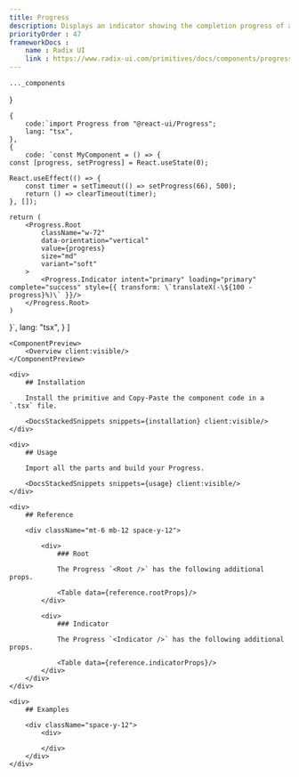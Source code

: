 ```yaml
---
title: Progress
description: Displays an indicator showing the completion progress of a task, typically displayed as a progress bar.
priorityOrder : 47
frameworkDocs : 
    name : Radix UI
    link : https://www.radix-ui.com/primitives/docs/components/progress#api-reference
---
```




    ..._components
}

    {
        code:`import Progress from "@react-ui/Progress";
        lang: "tsx",
    },
    {
        code: `const MyComponent = () => {
    const [progress, setProgress] = React.useState(0);

    React.useEffect(() => {
        const timer = setTimeout(() => setProgress(66), 500);
        return () => clearTimeout(timer);
    }, []);

    return (
        <Progress.Root
            className="w-72"
            data-orientation="vertical"
            value={progress}
            size="md"
            variant="soft"
        >
            <Progress.Indicator intent="primary" loading="primary" complete="success" style={{ transform: \`translateX(-\${100 - progress}%)\` }}/>
        </Progress.Root>
    )
}`,
        lang: "tsx",
    }
]

<div className="space-y-20">

    <ComponentPreview>
        <Overview client:visible/>
    </ComponentPreview>

    <div>
        ## Installation

        Install the primitive and Copy-Paste the component code in a `.tsx` file.

        <DocsStackedSnippets snippets={installation} client:visible/>
    </div>

    <div>
        ## Usage

        Import all the parts and build your Progress.
        
        <DocsStackedSnippets snippets={usage} client:visible/>
    </div>

    <div>
        ## Reference

        <div className="mt-6 mb-12 space-y-12"> 

            <div>
                ### Root
                
                The Progress `<Root />` has the following additional props.

                <Table data={reference.rootProps}/>
            </div>

            <div>
                ### Indicator
                
                The Progress `<Indicator />` has the following additional props.

                <Table data={reference.indicatorProps}/>
            </div>
        </div>
    </div>

    <div>
        ## Examples

        <div className="space-y-12">
            <div>
                
            </div>
        </div>
    </div>
</div>